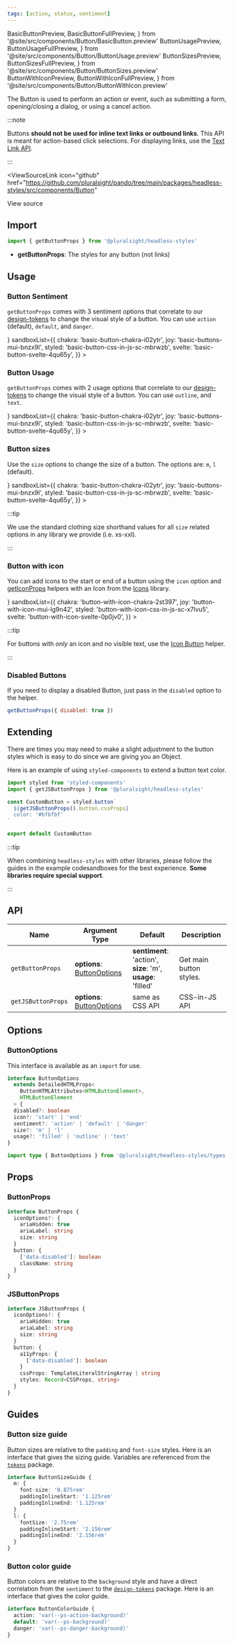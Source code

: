```yaml
---
tags: [action, status, sentiment]
---
```


  BasicButtonPreview,
  BasicButtonFullPreview,
} from '@site/src/components/Button/BasicButton.preview'
  ButtonUsagePreview,
  ButtonUsageFullPreview,
} from '@site/src/components/Button/ButtonUsage.preview'
  ButtonSizesPreview,
  ButtonSizesFullPreview,
} from '@site/src/components/Button/ButtonSizes.preview'
  ButtonWithIconPreview,
  ButtonWithIconFullPreview,
} from '@site/src/components/Button/ButtonWithIcon.preview'

The Button is used to perform an action or event, such as submitting a form, opening/closing a dialog, or using a cancel action.

:::note

Buttons **should not be used for inline text links or outbound links**.
This API is meant for action-based click selections.
For displaying links, use the [Text Link API](./TextLink.mdx).

:::

<ViewSourceLink
  icon="github"
  href="https://github.com/pluralsight/pando/tree/main/packages/headless-styles/src/components/Button"
>
  View source
</ViewSourceLink>

## Import

```javascript
import { getButtonProps } from '@pluralsight/headless-styles'
```

- **getButtonProps**: The styles for any button (not links)

## Usage

### Button Sentiment

`getButtonProps` comes with 3 sentiment options that correlate to our [design-tokens](../tokens/intro.md#naming-convention) to change the visual style of a button. You can use `action` (default), `default`, and `danger`.

<BasicButton />
<LiveExampleTabs
  fullCode={<BasicButtonFullPreview />}
  sandboxList={{
    chakra: 'basic-button-chakra-i02ytr',
    joy: 'basic-buttons-mui-bnzx9l',
    styled: 'basic-button-css-in-js-sc-mbrwzb',
    svelte: 'basic-button-svelte-4qu65y',
  }}
>
  <BasicButtonPreview />
</LiveExampleTabs>

### Button Usage

`getButtonProps` comes with 2 usage options that correlate to our [design-tokens](../tokens/intro.md#naming-convention) to change the visual style of a button. You can use `outline`, and `text`.

<ButtonUsage />
<LiveExampleTabs
  fullCode={<ButtonUsageFullPreview />}
  sandboxList={{
    chakra: 'basic-button-chakra-i02ytr',
    joy: 'basic-buttons-mui-bnzx9l',
    styled: 'basic-button-css-in-js-sc-mbrwzb',
    svelte: 'basic-button-svelte-4qu65y',
  }}
>
  <ButtonUsagePreview />
</LiveExampleTabs>

### Button sizes

Use the `size` options to change the size of a button. The options are: `m`, `l` (default).

<ButtonSizes />
<LiveExampleTabs
  fullCode={<ButtonSizesFullPreview />}
  sandboxList={{
    chakra: 'basic-button-chakra-i02ytr',
    joy: 'basic-buttons-mui-bnzx9l',
    styled: 'basic-button-css-in-js-sc-mbrwzb',
    svelte: 'basic-button-svelte-4qu65y',
  }}
>
  <ButtonSizesPreview />
</LiveExampleTabs>

:::tip

We use the standard clothing size shorthand values for all `size` related options in any library we provide (i.e. xs-xxl).

:::

### Button with icon

You can add icons to the start or end of a button using the `icon` option and [getIconProps](./Icon.mdx) helpers with an Icon from the [Icons](../icons/intro.mdx) library.

<ButtonWithIcon />
<LiveExampleTabs
  fullCode={<ButtonWithIconFullPreview />}
  sandboxList={{
    chakra: 'button-with-icon-chakra-2st397',
    joy: 'button-with-icon-mui-lg9n42',
    styled: 'button-with-icon-css-in-js-sc-x7lvu5',
    svelte: 'button-with-icon-svelte-0p0jv0',
  }}
>
  <ButtonWithIconPreview />
</LiveExampleTabs>

:::tip

For buttons with _only_ an icon and no visible text, use the [Icon Button](./IconButton.mdx) helper.

:::

### Disabled Buttons

If you need to display a disabled Button, just pass in the `disabled` option to the helper.

```jsx title="Disabled Button example"
getButtonProps({ disabled: true })
```

## Extending

There are times you may need to make a slight adjustment to the button styles which is easy to do since we are giving you an Object.

Here is an example of using `styled-components` to extend a button text color.

```jsx title=page/Login/components/CustomButton.jsx
import styled from 'styled-components'
import { getJSButtonProps } from '@pluralsight/headless-styles'

const CustomButton = styled.button`
  ${getJSButtonProps().button.cssProps}
  color: '#bfbfbf'
`

export default CustomButton
```

:::tip

When combining `headless-styles` with other libraries, please follow the guides in the example codesandboxes for the best experience. **Some libraries require special support**.

:::

## API

| Name               | Argument Type                                | Default                                                                 | Description             |
| ------------------ | -------------------------------------------- | ----------------------------------------------------------------------- | ----------------------- |
| `getButtonProps`   | **options**: [ButtonOptions](#buttonoptions) | **sentiment**: 'action', <br />**size**: 'm', <br />**usage**: 'filled' | Get main button styles. |
| `getJSButtonProps` | **options**: [ButtonOptions](#buttonoptions) | same as CSS API                                                         | CSS-in-JS API           |

## Options

### ButtonOptions

This interface is available as an `import` for use.

```typescript
interface ButtonOptions
  extends DetailedHTMLProps<
    ButtonHTMLAttributes<HTMLButtonElement>,
    HTMLButtonElement
  > {
  disabled?: boolean
  icon?: 'start' | 'end'
  sentiment?: 'action' | 'default' | 'danger'
  size?: 'm' | 'l'
  usage?: 'filled' | 'outline' | 'text'
}
```

```typescript title="Import example"
import type { ButtonOptions } from '@pluralsight/headless-styles/types'
```

## Props

### ButtonProps

```typescript
interface ButtonProps {
  iconOptions?: {
    ariaHidden: true
    ariaLabel: string
    size: string
  }
  button: {
    ['data-disabled']: boolean
    className: string
  }
}
```

### JSButtonProps

```typescript
interface JSButtonProps {
  iconOptions?: {
    ariaHidden: true
    ariaLabel: string
    size: string
  }
  button: {
    a11yProps: {
      ['data-disabled']: boolean
    }
    cssProps: TemplateLiteralStringArray | string
    styles: Record<CSSProps, string>
  }
}
```

## Guides

### Button size guide

Button sizes are relative to the `padding` and `font-size` styles. Here is an interface that gives the sizing guide. Variables are referenced from the [`tokens`](../tokens/intro.md) package.

```typescript title="Example interface - does not exist in types"
interface ButtonSizeGuide {
  m: {
    font-size: '0.875rem'
    paddingInlineStart: '1.125rem'
    paddingInlineEnd: '1.125rem'
  }
  l: {
    fontSize: '2.75rem'
    paddingInlineStart: '2.156rem'
    paddingInlineEnd: '2.156rem'
  }
}
```

### Button color guide

Button colors are relative to the `background` style and have a direct correlation from the `sentiment` to the [`design-tokens`](../tokens/intro.md) package. Here is an interface that gives the color guide.

```typescript title="Example interface - does not exist in types"
interface ButtonColorGuide {
  action: 'var(--ps-action-background)'
  default: 'var(--ps-background)'
  danger: 'var(--ps-danger-background)'
}
```
